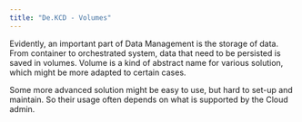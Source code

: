 ```yaml
---
title: "De.KCD - Volumes"
---
```


Evidently, an important part of Data Management is the storage of data. From container to orchestrated system, data that need to be persisted is saved in volumes. Volume is a kind of abstract name for various solution, which might be more adapted to certain cases.

Some more advanced solution might be easy to use, but hard to set-up and maintain. So their usage often depends on what is supported by the Cloud admin.